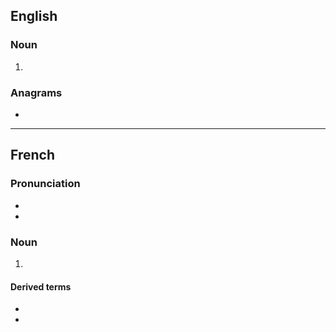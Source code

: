 ==English==

===Noun===
{{en-noun}}

# {{obsolete form of|en|abysm}}

===Anagrams===
* {{anagrams|en|a=abemy|Mabey|Mbaye|beamy|embay|maybe}}

----

==French==

===Pronunciation===
* {{fr-IPA}}
* {{audio|fr|LL-Q150 (fra)-LoquaxFR-abyme.wav|Audio}}

===Noun===
{{fr-noun|m}}

# {{lb|fr|archaic}} {{archaic spelling of|fr|abîme}}

====Derived terms====
* {{l|fr|en abyme}}
* {{l|fr|mise en abyme}}